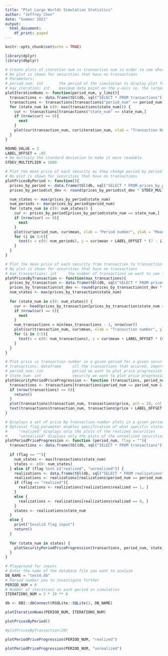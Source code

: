 ```yaml
---
title: "Plot Large Worlds Simulation Statistics"
author: "Jeffrey Chen"
date: "Summer 2021"
output:
  html_document:
    df_print: paged
---
```


```r
knitr::opts_chunk$set(echo = TRUE)
```

```r
library(dplyr)
library(dbplyr)

# Create plots of iteration num vs transaction num in order to see what parameter is appropriate for numnber of iterations in a period
# No plot is shown for securities that have no transactions
# Parameters:
# period_num: int       the period of the simulation to display plot for
# max_iteration: int    maximum data point on the y-axis ie. the largest iteration number
plotIterationNums <- function(period_num, y_limit){
  transactions <- data.frame(tbl(db, sql("SELECT * FROM transactions")))
  transactions <- transactions[transactions$"period_num" == period_num,]
  for (state_num in c(0: max(transactions$state_num))) {
    cur <- transactions[transactions$"state_num" == state_num,]
    if (nrow(cur) == 0){
      next
    }
    plot(cur$transaction_num, cur$iteration_num, xlab = "Transaction Num", ylab = "Iteration Num", main = paste("Security", state_num), pch = 19, col = "blue", ylim = c(0,y_limit))
  }
}

ROUND_VALUE = 3
LABEL_OFFSET = .05
# We multiply the standard deviation to make it more readable
STDEV_MULTIPLIER = 1000

# Plot the mean price of each security as they change period by period
# No plot is shown for securities that have no transactions
plotPricesByPeriod <- function(){
  prices_by_period <- data.frame(tbl(db, sql("SELECT * FROM prices_by_period")))
  prices_by_period$st_dev <- round(prices_by_period$st_dev * STDEV_MULTIPLIER)

  num_states <- max(prices_by_period$state_num)
  num_periods <- max(prices_by_period$period_num)
  for (state_num in c(0: num_states)) {
    cur <- prices_by_period[prices_by_period$state_num == state_num,]
    if (nrow(cur) == 0){
      next
    }
    plot(cur$period_num, cur$mean, xlab = "Period number", ylab = "Mean price", main = paste("Security", state_num, "mean price by period"), col = "red", pch = 19, ylim = 0:1, type="o")
    for (i in 3:6){
      text(x = c(0: num_periods), y = cur$mean + LABEL_OFFSET * (7 - i), labels = round(cur[,i], ROUND_VALUE))
    }
  }
}

# Plot the mean price of each security from transaction to transaction across all periods
# No plot is shown for securities that have no transactions
# max_transactions: int     the number of transactions we want to see from each security provided they exist
plotPricesByTransaction <- function(max_transactions){
  prices_by_transaction <- data.frame(tbl(db, sql("SELECT * FROM prices_by_transaction")))
  prices_by_transaction$st_dev <- round(prices_by_transaction$st_dev * STDEV_MULTIPLIER)
  num_states <- max(prices_by_transaction$state_num)
  
  for (state_num in c(0: num_states)) {
    cur <- head(prices_by_transaction[prices_by_transaction$state_num == state_num,], max_transactions)
    if (nrow(cur) == 0){
      next
    }
    num_transactions = min(max_transactions - 1, nrow(cur))
    plot(cur$transaction_num, cur$mean, xlab = "Tranasction number", ylab = "Mean price", main = paste("Security", state_num, "mean price by transaction"), col = "green", pch = 19, ylim = c(0,1), type="o")
    for (i in 3:5){
      text(x = c(0: num_transactions), y = cur$mean + LABEL_OFFSET * (6 - i), labels = round(cur[,i], ROUND_VALUE))
    }
  } 
}

# Plot price vs transaction number in a given period for a given security
# transactions: dataframe     all the transactions that occured, imported from SQL database
# period_num: int             period we want to plot price progression for
# state_num: int              security we want to plot price progression for
plotSecurityPeriodPriceProgression <- function (transactions, period_num, state_num){
  transactions <- transactions[transactions$period_num == period_num & transactions$state_num == state_num, ]
  if (nrow(transactions) == 0){
    return()
  }
  plot(transactions$transaction_num, transactions$price, pch = 19, col = "purple", type = "o", ylim = c(0,1), xlab = "Transaction Number", ylab = "Price", main = paste("Period", period_num, "Security", state_num, "price by transaction"))
  text(transactions$transaction_num, transactions$price + LABEL_OFFSET, labels = round(transactions$price, ROUND_VALUE))
}

# Displays a set of price by transaction number plots in a given period
# Optional flag parameter enables specification of what specific states to view
#     "realized" displays only the plots of the realized securities
#     "unrealized" displays only the plots of the unrealized securities
plotPeriodPriceProgression <- function (period_num, flag = ""){
  transactions <- data.frame(tbl(db, sql("SELECT * FROM transactions")))
  
  if (flag == ""){
    num_states <- max(transactions$state_num)
    states <- c(0: num_states)
  } else if (flag %in% c("realized", "unrealized")) {
    realizations <- data.frame(tbl(db, sql("SELECT * FROM realizations")))
    realizations <- realizations[realizations$period_num == period_num, ]
    if (flag == "realized"){
      realizations <- realizations[realizations$realized == 1, ]
    }
    else {
      realizations <- realizations[realizations$realized == 0, ]
    }
    states <- realizations$state_num
  }
  else {
    print("Invalid flag input")
    return()
  }
  
  for (state_num in states) {
    plotSecurityPeriodPriceProgression(transactions, period_num, state_num)
  }
}
```


```r
# Playground for inputs
# Enter the name of the database file you want to analyze
DB_NAME = "test4.db"
# Period number you to investigate further
PERIOD_NUM = 0
# Number of iterations in each period in simulation
ITERATIONS_NUM = 3 * 10 ** 6
```


```r
db <- DBI::dbConnect(RSQLite::SQLite(), DB_NAME)
```


```r
plotIterationNums(PERIOD_NUM, ITERATIONS_NUM)
```


```r
plotPricesByPeriod()
```


```r
#plotPricesByTransaction(20)
```

```r
plotPeriodPriceProgression(PERIOD_NUM, "realized")
```

```r
plotPeriodPriceProgression(PERIOD_NUM, "unrealized")
```

